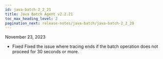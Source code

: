 ```yaml
---
id: java-batch-2_2_21
title: Java Batch Agent v2.2.21
toc_max_heading_level: 2
pagination_next: release-notes/java-batch/java-batch-2_2_20
---
```


November 23, 2023

-   <Status>Fixed</Status> Fixed the issue where tracing ends if the batch operation does not proceed for 30 seconds or more.
